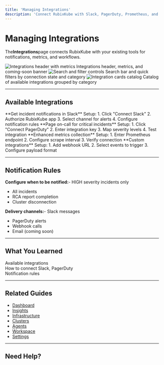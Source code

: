 ```yaml
---
title: 'Managing Integrations'
description: 'Connect RubixKube with Slack, PagerDuty, Prometheus, and other tools'
---
```


# Managing Integrations

The**Integrations**page connects RubixKube with your existing tools for notifications, metrics, and workflows.

<Frame>
  <img
    src="/images/using/using-integrations-01-header.png"
    alt="Integrations header with metrics"
  />
  <Caption>Integrations header, metrics, and coming-soon banner</Caption>
</Frame>

<Frame>
  <img
    src="/images/using/using-integrations-02-filters.png"
    alt="Search and filter controls"
  />
  <Caption>Search bar and quick filters by connection state and category</Caption>
</Frame>

<Frame>
  <img
    src="/images/using/using-integrations-03-cards.png"
    alt="Integration cards catalog"
  />
  <Caption>Catalog of available integrations grouped by category</Caption>
</Frame>

---

## Available Integrations

<CardGroup cols={2}>
  <Card title="Slack" icon="slack">
**Get incident notifications in Slack**    
    Setup:
    1. Click "Connect Slack"
    2. Authorize RubixKube app
    3. Select channel for alerts
    4. Configure notification rules
  </Card>

  <Card title="PagerDuty" icon="bell">
**Page on-call for critical incidents**    
    Setup:
    1. Click "Connect PagerDuty"
    2. Enter integration key
    3. Map severity levels
    4. Test integration
  </Card>

  <Card title="Prometheus" icon="chart-line">
**Enhanced metrics collection**    
    Setup:
    1. Enter Prometheus endpoint
    2. Configure scrape interval
    3. Verify connection
  </Card>

  <Card title="Webhooks" icon="webhook">
**Custom integrations**    
    Setup:
    1. Add webhook URL
    2. Select events to trigger
    3. Configure payload format
  </Card>
</CardGroup>

---

## Notification Rules

**Configure when to be notified:**- HIGH severity incidents only
- All incidents
- RCA report completion
- Cluster disconnection

**Delivery channels:**- Slack messages
- PagerDuty alerts
- Webhook calls
- Email (coming soon)

---

## What You Learned

 Available integrations  
 How to connect Slack, PagerDuty  
 Notification rules  

---

## Related Guides

- [Dashboard](/using/dashboard)
- [Insights](/using/insights)
- [Infrastructure](/using/infrastructure)
- [Clusters](/using/clusters)
- [Agents](/using/agents)
- [Workspace](/using/workspace)
- [Settings](/using/settings)

---

## Need Help?


<ContactSupport />
